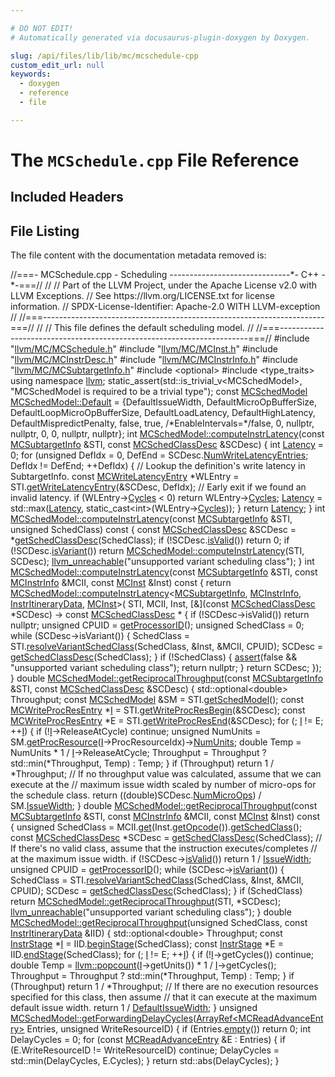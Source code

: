 ```yaml
---

# DO NOT EDIT!
# Automatically generated via docusaurus-plugin-doxygen by Doxygen.

slug: /api/files/lib/lib/mc/mcschedule-cpp
custom_edit_url: null
keywords:
  - doxygen
  - reference
  - file

---
```





# The `MCSchedule.cpp` File Reference

<DoxygenPage pluginConfig={pluginConfig}>



## Included Headers

<IncludesList>
<IncludesListItem
  filePath="llvm/MC/MCSchedule.h"
  permalink="/docs/api/files/include/include/llvm/include/llvm/mc/mcschedule-h"
  isLocal="true" />
<IncludesListItem
  filePath="llvm/MC/MCInst.h"
  permalink="/docs/api/files/include/include/llvm/include/llvm/mc/mcinst-h"
  isLocal="true" />
<IncludesListItem
  filePath="llvm/MC/MCInstrDesc.h"
  permalink="/docs/api/files/include/include/llvm/include/llvm/mc/mcinstrdesc-h"
  isLocal="true" />
<IncludesListItem
  filePath="llvm/MC/MCInstrInfo.h"
  permalink="/docs/api/files/include/include/llvm/include/llvm/mc/mcinstrinfo-h"
  isLocal="true" />
<IncludesListItem
  filePath="llvm/MC/MCSubtargetInfo.h"
  permalink="/docs/api/files/include/include/llvm/include/llvm/mc/mcsubtargetinfo-h"
  isLocal="true" />
<IncludesListItem
  filePath="optional"
  permalink=""
  isLocal="false" />
<IncludesListItem
  filePath="type_traits"
  permalink=""
  isLocal="false" />
</IncludesList>


## File Listing

The file content with the documentation metadata removed is:

<ProgramListing>

<Link id="l00001" /><CodeLine lineNumber="1"><span class="doxyHighlightComment">//===- MCSchedule.cpp - Scheduling ------------------------------&#42;- C++ -&#42;-===//</span></CodeLine>
<Link id="l00002" /><CodeLine lineNumber="2"><span class="doxyHighlightComment">//</span></CodeLine>
<Link id="l00003" /><CodeLine lineNumber="3"><span class="doxyHighlightComment">// Part of the LLVM Project, under the Apache License v2.0 with LLVM Exceptions.</span></CodeLine>
<Link id="l00004" /><CodeLine lineNumber="4"><span class="doxyHighlightComment">// See https://llvm.org/LICENSE.txt for license information.</span></CodeLine>
<Link id="l00005" /><CodeLine lineNumber="5"><span class="doxyHighlightComment">// SPDX-License-Identifier: Apache-2.0 WITH LLVM-exception</span></CodeLine>
<Link id="l00006" /><CodeLine lineNumber="6"><span class="doxyHighlightComment">//</span></CodeLine>
<Link id="l00007" /><CodeLine lineNumber="7"><span class="doxyHighlightComment">//===----------------------------------------------------------------------===//</span></CodeLine>
<Link id="l00008" /><CodeLine lineNumber="8"><span class="doxyHighlightComment">//</span></CodeLine>
<Link id="l00009" /><CodeLine lineNumber="9"><span class="doxyHighlightComment">// This file defines the default scheduling model.</span></CodeLine>
<Link id="l00010" /><CodeLine lineNumber="10"><span class="doxyHighlightComment">//</span></CodeLine>
<Link id="l00011" /><CodeLine lineNumber="11"><span class="doxyHighlightComment">//===----------------------------------------------------------------------===//</span></CodeLine>
<Link id="l00012" /><CodeLine lineNumber="12"></CodeLine>
<Link id="l00013" /><CodeLine lineNumber="13"><span class="doxyHighlightPreprocessor">#include &quot;<a href="/docs/api/files/include/include/llvm/include/llvm/mc/mcschedule-h">llvm/MC/MCSchedule.h</a>&quot;</span></CodeLine>
<Link id="l00014" /><CodeLine lineNumber="14"><span class="doxyHighlightPreprocessor">#include &quot;<a href="/docs/api/files/include/include/llvm/include/llvm/mc/mcinst-h">llvm/MC/MCInst.h</a>&quot;</span></CodeLine>
<Link id="l00015" /><CodeLine lineNumber="15"><span class="doxyHighlightPreprocessor">#include &quot;<a href="/docs/api/files/include/include/llvm/include/llvm/mc/mcinstrdesc-h">llvm/MC/MCInstrDesc.h</a>&quot;</span></CodeLine>
<Link id="l00016" /><CodeLine lineNumber="16"><span class="doxyHighlightPreprocessor">#include &quot;<a href="/docs/api/files/include/include/llvm/include/llvm/mc/mcinstrinfo-h">llvm/MC/MCInstrInfo.h</a>&quot;</span></CodeLine>
<Link id="l00017" /><CodeLine lineNumber="17"><span class="doxyHighlightPreprocessor">#include &quot;<a href="/docs/api/files/include/include/llvm/include/llvm/mc/mcsubtargetinfo-h">llvm/MC/MCSubtargetInfo.h</a>&quot;</span></CodeLine>
<Link id="l00018" /><CodeLine lineNumber="18"><span class="doxyHighlightPreprocessor">#include &lt;optional&gt;</span></CodeLine>
<Link id="l00019" /><CodeLine lineNumber="19"><span class="doxyHighlightPreprocessor">#include &lt;type&#95;traits&gt;</span></CodeLine>
<Link id="l00020" /><CodeLine lineNumber="20"></CodeLine>
<Link id="l00021" /><CodeLine lineNumber="21"><span class="doxyHighlightKeyword">using namespace </span><span class="doxyHighlight"><a href="/docs/api/namespaces/llvm">llvm</a>;</span></CodeLine>
<Link id="l00022" /><CodeLine lineNumber="22"></CodeLine>
<Link id="l00023" /><CodeLine lineNumber="23"><span class="doxyHighlightKeyword">static&#95;assert</span><span class="doxyHighlight">(std::is&#95;trivial&#95;v&lt;MCSchedModel&gt;,</span></CodeLine>
<Link id="l00024" /><CodeLine lineNumber="24"><span class="doxyHighlight">              </span><span class="doxyHighlightStringLiteral">&quot;MCSchedModel is required to be a trivial type&quot;</span><span class="doxyHighlight">);</span></CodeLine>
<Link id="l00025" /><CodeLine lineNumber="25"><span class="doxyHighlightKeyword">const</span><span class="doxyHighlight"> <a href="/docs/api/structs/llvm/mcschedmodel">MCSchedModel</a> <a href="/docs/api/structs/llvm/mcschedmodel/#a090d8f8a40ae8bd7f4ac776d186d0203">MCSchedModel::Default</a> = &#123;DefaultIssueWidth,</span></CodeLine>
<Link id="l00026" /><CodeLine lineNumber="26"><span class="doxyHighlight">                                            DefaultMicroOpBufferSize,</span></CodeLine>
<Link id="l00027" /><CodeLine lineNumber="27"><span class="doxyHighlight">                                            DefaultLoopMicroOpBufferSize,</span></CodeLine>
<Link id="l00028" /><CodeLine lineNumber="28"><span class="doxyHighlight">                                            DefaultLoadLatency,</span></CodeLine>
<Link id="l00029" /><CodeLine lineNumber="29"><span class="doxyHighlight">                                            DefaultHighLatency,</span></CodeLine>
<Link id="l00030" /><CodeLine lineNumber="30"><span class="doxyHighlight">                                            DefaultMispredictPenalty,</span></CodeLine>
<Link id="l00031" /><CodeLine lineNumber="31"><span class="doxyHighlight">                                            </span><span class="doxyHighlightKeyword">false</span><span class="doxyHighlight">,</span></CodeLine>
<Link id="l00032" /><CodeLine lineNumber="32"><span class="doxyHighlight">                                            </span><span class="doxyHighlightKeyword">true</span><span class="doxyHighlight">,</span></CodeLine>
<Link id="l00033" /><CodeLine lineNumber="33"><span class="doxyHighlight">                                            </span><span class="doxyHighlightComment">/&#42;EnableIntervals=&#42;/</span><span class="doxyHighlightKeyword">false</span><span class="doxyHighlight">,</span></CodeLine>
<Link id="l00034" /><CodeLine lineNumber="34"><span class="doxyHighlight">                                            0,</span></CodeLine>
<Link id="l00035" /><CodeLine lineNumber="35"><span class="doxyHighlight">                                            </span><span class="doxyHighlightKeyword">nullptr</span><span class="doxyHighlight">,</span></CodeLine>
<Link id="l00036" /><CodeLine lineNumber="36"><span class="doxyHighlight">                                            </span><span class="doxyHighlightKeyword">nullptr</span><span class="doxyHighlight">,</span></CodeLine>
<Link id="l00037" /><CodeLine lineNumber="37"><span class="doxyHighlight">                                            0,</span></CodeLine>
<Link id="l00038" /><CodeLine lineNumber="38"><span class="doxyHighlight">                                            0,</span></CodeLine>
<Link id="l00039" /><CodeLine lineNumber="39"><span class="doxyHighlight">                                            </span><span class="doxyHighlightKeyword">nullptr</span><span class="doxyHighlight">,</span></CodeLine>
<Link id="l00040" /><CodeLine lineNumber="40"><span class="doxyHighlight">                                            </span><span class="doxyHighlightKeyword">nullptr</span><span class="doxyHighlight">&#125;;</span></CodeLine>
<Link id="l00041" /><CodeLine lineNumber="41"></CodeLine>
<Link id="l00042" /><CodeLine lineNumber="42" lineLink="/docs/api/structs/llvm/mcschedmodel/#a87b307b08bc0acbbf95fab6bca87983c"><span class="doxyHighlightKeywordType">int</span><span class="doxyHighlight"> <a href="/docs/api/structs/llvm/mcschedmodel/#a87b307b08bc0acbbf95fab6bca87983c">MCSchedModel::computeInstrLatency</a>(</span><span class="doxyHighlightKeyword">const</span><span class="doxyHighlight"> <a href="/docs/api/classes/llvm/mcsubtargetinfo">MCSubtargetInfo</a> &amp;STI,</span></CodeLine>
<Link id="l00043" /><CodeLine lineNumber="43"><span class="doxyHighlight">                                      </span><span class="doxyHighlightKeyword">const</span><span class="doxyHighlight"> <a href="/docs/api/structs/llvm/mcschedclassdesc">MCSchedClassDesc</a> &amp;SCDesc) &#123;</span></CodeLine>
<Link id="l00044" /><CodeLine lineNumber="44"><span class="doxyHighlight">  </span><span class="doxyHighlightKeywordType">int</span><span class="doxyHighlight"> <a href="/docs/api/namespaces/llvm/#a1eb5609345b906d024fbf9e4bc1adc06a2d68d32ff95cd10b4899c2823ec28e97">Latency</a> = 0;</span></CodeLine>
<Link id="l00045" /><CodeLine lineNumber="45"><span class="doxyHighlight">  </span><span class="doxyHighlightKeywordFlow">for</span><span class="doxyHighlight"> (</span><span class="doxyHighlightKeywordType">unsigned</span><span class="doxyHighlight"> DefIdx = 0, DefEnd = SCDesc.<a href="/docs/api/structs/llvm/mcschedclassdesc/#a5eaebfb37c3f693c9b1644c38969d4c9">NumWriteLatencyEntries</a>;</span></CodeLine>
<Link id="l00046" /><CodeLine lineNumber="46"><span class="doxyHighlight">       DefIdx != DefEnd; ++DefIdx) &#123;</span></CodeLine>
<Link id="l00047" /><CodeLine lineNumber="47"><span class="doxyHighlight">    </span><span class="doxyHighlightComment">// Lookup the definition&#39;s write latency in SubtargetInfo.</span></CodeLine>
<Link id="l00048" /><CodeLine lineNumber="48"><span class="doxyHighlight">    </span><span class="doxyHighlightKeyword">const</span><span class="doxyHighlight"> <a href="/docs/api/structs/llvm/mcwritelatencyentry">MCWriteLatencyEntry</a> &#42;WLEntry =</span></CodeLine>
<Link id="l00049" /><CodeLine lineNumber="49"><span class="doxyHighlight">        STI.<a href="/docs/api/classes/llvm/mcsubtargetinfo/#a36abba0bcbba153c7227e631eae79e7a">getWriteLatencyEntry</a>(&amp;SCDesc, DefIdx);</span></CodeLine>
<Link id="l00050" /><CodeLine lineNumber="50"><span class="doxyHighlight">    </span><span class="doxyHighlightComment">// Early exit if we found an invalid latency.</span></CodeLine>
<Link id="l00051" /><CodeLine lineNumber="51"><span class="doxyHighlight">    </span><span class="doxyHighlightKeywordFlow">if</span><span class="doxyHighlight"> (WLEntry-&gt;<a href="/docs/api/structs/llvm/mcwritelatencyentry/#acb109cb600fa4c75a40124a9dafd85cc">Cycles</a> &lt; 0)</span></CodeLine>
<Link id="l00052" /><CodeLine lineNumber="52"><span class="doxyHighlight">      </span><span class="doxyHighlightKeywordFlow">return</span><span class="doxyHighlight"> WLEntry-&gt;<a href="/docs/api/structs/llvm/mcwritelatencyentry/#acb109cb600fa4c75a40124a9dafd85cc">Cycles</a>;</span></CodeLine>
<Link id="l00053" /><CodeLine lineNumber="53"><span class="doxyHighlight">    <a href="/docs/api/namespaces/llvm/#a1eb5609345b906d024fbf9e4bc1adc06a2d68d32ff95cd10b4899c2823ec28e97">Latency</a> = std::max(<a href="/docs/api/namespaces/llvm/#a1eb5609345b906d024fbf9e4bc1adc06a2d68d32ff95cd10b4899c2823ec28e97">Latency</a>, </span><span class="doxyHighlightKeyword">static&#95;cast&lt;</span><span class="doxyHighlightKeywordType">int</span><span class="doxyHighlightKeyword">&gt;</span><span class="doxyHighlight">(WLEntry-&gt;<a href="/docs/api/structs/llvm/mcwritelatencyentry/#acb109cb600fa4c75a40124a9dafd85cc">Cycles</a>));</span></CodeLine>
<Link id="l00054" /><CodeLine lineNumber="54"><span class="doxyHighlight">  &#125;</span></CodeLine>
<Link id="l00055" /><CodeLine lineNumber="55"><span class="doxyHighlight">  </span><span class="doxyHighlightKeywordFlow">return</span><span class="doxyHighlight"> <a href="/docs/api/namespaces/llvm/#a1eb5609345b906d024fbf9e4bc1adc06a2d68d32ff95cd10b4899c2823ec28e97">Latency</a>;</span></CodeLine>
<Link id="l00056" /><CodeLine lineNumber="56"><span class="doxyHighlight">&#125;</span></CodeLine>
<Link id="l00057" /><CodeLine lineNumber="57"></CodeLine>
<Link id="l00058" /><CodeLine lineNumber="58" lineLink="/docs/api/structs/llvm/mcschedmodel/#ab7a645c3e2848203bdde8f7db2bff845"><span class="doxyHighlightKeywordType">int</span><span class="doxyHighlight"> <a href="/docs/api/structs/llvm/mcschedmodel/#a87b307b08bc0acbbf95fab6bca87983c">MCSchedModel::computeInstrLatency</a>(</span><span class="doxyHighlightKeyword">const</span><span class="doxyHighlight"> <a href="/docs/api/classes/llvm/mcsubtargetinfo">MCSubtargetInfo</a> &amp;STI,</span></CodeLine>
<Link id="l00059" /><CodeLine lineNumber="59"><span class="doxyHighlight">                                      </span><span class="doxyHighlightKeywordType">unsigned</span><span class="doxyHighlight"> SchedClass)</span><span class="doxyHighlightKeyword"> const </span><span class="doxyHighlight">&#123;</span></CodeLine>
<Link id="l00060" /><CodeLine lineNumber="60"><span class="doxyHighlight">  </span><span class="doxyHighlightKeyword">const</span><span class="doxyHighlight"> <a href="/docs/api/structs/llvm/mcschedclassdesc">MCSchedClassDesc</a> &amp;SCDesc = &#42;<a href="/docs/api/structs/llvm/mcschedmodel/#a3837bacedb8dfa32c6a3b949bfdd6877">getSchedClassDesc</a>(SchedClass);</span></CodeLine>
<Link id="l00061" /><CodeLine lineNumber="61"><span class="doxyHighlight">  </span><span class="doxyHighlightKeywordFlow">if</span><span class="doxyHighlight"> (!SCDesc.<a href="/docs/api/structs/llvm/mcschedclassdesc/#a03f7e8be243cde4843e2854d91bfa082">isValid</a>())</span></CodeLine>
<Link id="l00062" /><CodeLine lineNumber="62"><span class="doxyHighlight">    </span><span class="doxyHighlightKeywordFlow">return</span><span class="doxyHighlight"> 0;</span></CodeLine>
<Link id="l00063" /><CodeLine lineNumber="63"><span class="doxyHighlight">  </span><span class="doxyHighlightKeywordFlow">if</span><span class="doxyHighlight"> (!SCDesc.<a href="/docs/api/structs/llvm/mcschedclassdesc/#a4a9a1303240e655d7c3efb1057b8e7a6">isVariant</a>())</span></CodeLine>
<Link id="l00064" /><CodeLine lineNumber="64"><span class="doxyHighlight">    </span><span class="doxyHighlightKeywordFlow">return</span><span class="doxyHighlight"> <a href="/docs/api/structs/llvm/mcschedmodel/#a87b307b08bc0acbbf95fab6bca87983c">MCSchedModel::computeInstrLatency</a>(STI, SCDesc);</span></CodeLine>
<Link id="l00065" /><CodeLine lineNumber="65"></CodeLine>
<Link id="l00066" /><CodeLine lineNumber="66"><span class="doxyHighlight">  <a href="/docs/api/files/include/include/llvm/include/llvm/support/errorhandling-h/#ace243f5c25697a1107cce46626b3dc94">llvm&#95;unreachable</a>(</span><span class="doxyHighlightStringLiteral">&quot;unsupported variant scheduling class&quot;</span><span class="doxyHighlight">);</span></CodeLine>
<Link id="l00067" /><CodeLine lineNumber="67"><span class="doxyHighlight">&#125;</span></CodeLine>
<Link id="l00068" /><CodeLine lineNumber="68"></CodeLine>
<Link id="l00069" /><CodeLine lineNumber="69" lineLink="/docs/api/structs/llvm/mcschedmodel/#ad09947650a7df617e008df474a1388b6"><span class="doxyHighlightKeywordType">int</span><span class="doxyHighlight"> <a href="/docs/api/structs/llvm/mcschedmodel/#a87b307b08bc0acbbf95fab6bca87983c">MCSchedModel::computeInstrLatency</a>(</span><span class="doxyHighlightKeyword">const</span><span class="doxyHighlight"> <a href="/docs/api/classes/llvm/mcsubtargetinfo">MCSubtargetInfo</a> &amp;STI,</span></CodeLine>
<Link id="l00070" /><CodeLine lineNumber="70"><span class="doxyHighlight">                                      </span><span class="doxyHighlightKeyword">const</span><span class="doxyHighlight"> <a href="/docs/api/classes/llvm/mcinstrinfo">MCInstrInfo</a> &amp;MCII,</span></CodeLine>
<Link id="l00071" /><CodeLine lineNumber="71"><span class="doxyHighlight">                                      </span><span class="doxyHighlightKeyword">const</span><span class="doxyHighlight"> <a href="/docs/api/classes/llvm/mcinst">MCInst</a> &amp;Inst)</span><span class="doxyHighlightKeyword"> const </span><span class="doxyHighlight">&#123;</span></CodeLine>
<Link id="l00072" /><CodeLine lineNumber="72"><span class="doxyHighlight">  </span><span class="doxyHighlightKeywordFlow">return</span><span class="doxyHighlight"> <a href="/docs/api/structs/llvm/mcschedmodel/#a87b307b08bc0acbbf95fab6bca87983c">MCSchedModel::computeInstrLatency</a>&lt;<a href="/docs/api/classes/llvm/mcsubtargetinfo">MCSubtargetInfo</a>, <a href="/docs/api/classes/llvm/mcinstrinfo">MCInstrInfo</a>,</span></CodeLine>
<Link id="l00073" /><CodeLine lineNumber="73"><span class="doxyHighlight">                                           <a href="/docs/api/structs/llvm/mcschedmodel/#a8f622a0eb535373587d2e08d14eb1a76">InstrItineraryData</a>, <a href="/docs/api/classes/llvm/mcinst">MCInst</a>&gt;(</span></CodeLine>
<Link id="l00074" /><CodeLine lineNumber="74"><span class="doxyHighlight">      STI, MCII, Inst,</span></CodeLine>
<Link id="l00075" /><CodeLine lineNumber="75"><span class="doxyHighlight">      &#91;&amp;&#93;(</span><span class="doxyHighlightKeyword">const</span><span class="doxyHighlight"> <a href="/docs/api/structs/llvm/mcschedclassdesc">MCSchedClassDesc</a> &#42;SCDesc) -&gt; </span><span class="doxyHighlightKeyword">const</span><span class="doxyHighlight"> <a href="/docs/api/structs/llvm/mcschedclassdesc">MCSchedClassDesc</a> &#42; &#123;</span></CodeLine>
<Link id="l00076" /><CodeLine lineNumber="76"><span class="doxyHighlight">        </span><span class="doxyHighlightKeywordFlow">if</span><span class="doxyHighlight"> (!SCDesc-&gt;isValid())</span></CodeLine>
<Link id="l00077" /><CodeLine lineNumber="77"><span class="doxyHighlight">          </span><span class="doxyHighlightKeywordFlow">return</span><span class="doxyHighlight"> </span><span class="doxyHighlightKeyword">nullptr</span><span class="doxyHighlight">;</span></CodeLine>
<Link id="l00078" /><CodeLine lineNumber="78"></CodeLine>
<Link id="l00079" /><CodeLine lineNumber="79"><span class="doxyHighlight">        </span><span class="doxyHighlightKeywordType">unsigned</span><span class="doxyHighlight"> CPUID = <a href="/docs/api/structs/llvm/mcschedmodel/#a45ecfe5545130090b71f09f178effa55">getProcessorID</a>();</span></CodeLine>
<Link id="l00080" /><CodeLine lineNumber="80"><span class="doxyHighlight">        </span><span class="doxyHighlightKeywordType">unsigned</span><span class="doxyHighlight"> SchedClass = 0;</span></CodeLine>
<Link id="l00081" /><CodeLine lineNumber="81"><span class="doxyHighlight">        </span><span class="doxyHighlightKeywordFlow">while</span><span class="doxyHighlight"> (SCDesc-&gt;isVariant()) &#123;</span></CodeLine>
<Link id="l00082" /><CodeLine lineNumber="82"><span class="doxyHighlight">          SchedClass =</span></CodeLine>
<Link id="l00083" /><CodeLine lineNumber="83"><span class="doxyHighlight">              STI.<a href="/docs/api/classes/llvm/mcsubtargetinfo/#a18de37f60c9c80f7974dbf8dfd3795cb">resolveVariantSchedClass</a>(SchedClass, &amp;Inst, &amp;MCII, CPUID);</span></CodeLine>
<Link id="l00084" /><CodeLine lineNumber="84"><span class="doxyHighlight">          SCDesc = <a href="/docs/api/structs/llvm/mcschedmodel/#a3837bacedb8dfa32c6a3b949bfdd6877">getSchedClassDesc</a>(SchedClass);</span></CodeLine>
<Link id="l00085" /><CodeLine lineNumber="85"><span class="doxyHighlight">        &#125;</span></CodeLine>
<Link id="l00086" /><CodeLine lineNumber="86"></CodeLine>
<Link id="l00087" /><CodeLine lineNumber="87"><span class="doxyHighlight">        </span><span class="doxyHighlightKeywordFlow">if</span><span class="doxyHighlight"> (!SchedClass) &#123;</span></CodeLine>
<Link id="l00088" /><CodeLine lineNumber="88"><span class="doxyHighlight">          <a href="/docs/api/files/lib/lib/target/lib/target/amdgpu/silowercontrolflow-cpp/#a4868c5d81c5ccc98c47aeab6244346a0">assert</a>(</span><span class="doxyHighlightKeyword">false</span><span class="doxyHighlight"> &amp;&amp; </span><span class="doxyHighlightStringLiteral">&quot;unsupported variant scheduling class&quot;</span><span class="doxyHighlight">);</span></CodeLine>
<Link id="l00089" /><CodeLine lineNumber="89"><span class="doxyHighlight">          </span><span class="doxyHighlightKeywordFlow">return</span><span class="doxyHighlight"> </span><span class="doxyHighlightKeyword">nullptr</span><span class="doxyHighlight">;</span></CodeLine>
<Link id="l00090" /><CodeLine lineNumber="90"><span class="doxyHighlight">        &#125;</span></CodeLine>
<Link id="l00091" /><CodeLine lineNumber="91"></CodeLine>
<Link id="l00092" /><CodeLine lineNumber="92"><span class="doxyHighlight">        </span><span class="doxyHighlightKeywordFlow">return</span><span class="doxyHighlight"> SCDesc;</span></CodeLine>
<Link id="l00093" /><CodeLine lineNumber="93"><span class="doxyHighlight">      &#125;);</span></CodeLine>
<Link id="l00094" /><CodeLine lineNumber="94"><span class="doxyHighlight">&#125;</span></CodeLine>
<Link id="l00095" /><CodeLine lineNumber="95"></CodeLine>
<Link id="l00096" /><CodeLine lineNumber="96"><span class="doxyHighlightKeywordType">double</span></CodeLine>
<Link id="l00097" /><CodeLine lineNumber="97" lineLink="/docs/api/structs/llvm/mcschedmodel/#ae119a8f604442c5d6b0abb586d6aa03e"><span class="doxyHighlight"><a href="/docs/api/structs/llvm/mcschedmodel/#ae119a8f604442c5d6b0abb586d6aa03e">MCSchedModel::getReciprocalThroughput</a>(</span><span class="doxyHighlightKeyword">const</span><span class="doxyHighlight"> <a href="/docs/api/classes/llvm/mcsubtargetinfo">MCSubtargetInfo</a> &amp;STI,</span></CodeLine>
<Link id="l00098" /><CodeLine lineNumber="98"><span class="doxyHighlight">                                      </span><span class="doxyHighlightKeyword">const</span><span class="doxyHighlight"> <a href="/docs/api/structs/llvm/mcschedclassdesc">MCSchedClassDesc</a> &amp;SCDesc) &#123;</span></CodeLine>
<Link id="l00099" /><CodeLine lineNumber="99"><span class="doxyHighlight">  std::optional&lt;double&gt; Throughput;</span></CodeLine>
<Link id="l00100" /><CodeLine lineNumber="100"><span class="doxyHighlight">  </span><span class="doxyHighlightKeyword">const</span><span class="doxyHighlight"> <a href="/docs/api/structs/llvm/mcschedmodel">MCSchedModel</a> &amp;SM = STI.<a href="/docs/api/classes/llvm/mcsubtargetinfo/#af907ecc18c1f4f0bce8a9e2eb449ffb8">getSchedModel</a>();</span></CodeLine>
<Link id="l00101" /><CodeLine lineNumber="101"><span class="doxyHighlight">  </span><span class="doxyHighlightKeyword">const</span><span class="doxyHighlight"> <a href="/docs/api/structs/llvm/mcwriteprocresentry">MCWriteProcResEntry</a> &#42;<a href="/docs/api/files/lib/lib/support/md5-cpp/#ac0eafdc9ee161b71e7af98af736952fd">I</a> = STI.<a href="/docs/api/classes/llvm/mcsubtargetinfo/#af31aa7690c77c36f2ffeb083b9917804">getWriteProcResBegin</a>(&amp;SCDesc);</span></CodeLine>
<Link id="l00102" /><CodeLine lineNumber="102"><span class="doxyHighlight">  </span><span class="doxyHighlightKeyword">const</span><span class="doxyHighlight"> <a href="/docs/api/structs/llvm/mcwriteprocresentry">MCWriteProcResEntry</a> &#42;E = STI.<a href="/docs/api/classes/llvm/mcsubtargetinfo/#a08d8cf817aece246e6f804227cfbea77">getWriteProcResEnd</a>(&amp;SCDesc);</span></CodeLine>
<Link id="l00103" /><CodeLine lineNumber="103"><span class="doxyHighlight">  </span><span class="doxyHighlightKeywordFlow">for</span><span class="doxyHighlight"> (; <a href="/docs/api/files/lib/lib/support/md5-cpp/#ac0eafdc9ee161b71e7af98af736952fd">I</a> != E; ++<a href="/docs/api/files/lib/lib/support/md5-cpp/#ac0eafdc9ee161b71e7af98af736952fd">I</a>) &#123;</span></CodeLine>
<Link id="l00104" /><CodeLine lineNumber="104"><span class="doxyHighlight">    </span><span class="doxyHighlightKeywordFlow">if</span><span class="doxyHighlight"> (!<a href="/docs/api/files/lib/lib/support/md5-cpp/#ac0eafdc9ee161b71e7af98af736952fd">I</a>-&gt;ReleaseAtCycle)</span></CodeLine>
<Link id="l00105" /><CodeLine lineNumber="105"><span class="doxyHighlight">      </span><span class="doxyHighlightKeywordFlow">continue</span><span class="doxyHighlight">;</span></CodeLine>
<Link id="l00106" /><CodeLine lineNumber="106"><span class="doxyHighlight">    </span><span class="doxyHighlightKeywordType">unsigned</span><span class="doxyHighlight"> NumUnits = SM.<a href="/docs/api/structs/llvm/mcschedmodel/#ac7376c4db05cd0fbb107dd0b1fecc9ba">getProcResource</a>(<a href="/docs/api/files/lib/lib/support/md5-cpp/#ac0eafdc9ee161b71e7af98af736952fd">I</a>-&gt;ProcResourceIdx)-&gt;<a href="/docs/api/structs/llvm/mcprocresourcedesc/#a9d4d0cc34fcce4779dc4445d8265fffc">NumUnits</a>;</span></CodeLine>
<Link id="l00107" /><CodeLine lineNumber="107"><span class="doxyHighlight">    </span><span class="doxyHighlightKeywordType">double</span><span class="doxyHighlight"> Temp = NumUnits &#42; 1 / <a href="/docs/api/files/lib/lib/support/md5-cpp/#ac0eafdc9ee161b71e7af98af736952fd">I</a>-&gt;ReleaseAtCycle;</span></CodeLine>
<Link id="l00108" /><CodeLine lineNumber="108"><span class="doxyHighlight">    Throughput = Throughput ? std::min(&#42;Throughput, Temp) : Temp;</span></CodeLine>
<Link id="l00109" /><CodeLine lineNumber="109"><span class="doxyHighlight">  &#125;</span></CodeLine>
<Link id="l00110" /><CodeLine lineNumber="110"><span class="doxyHighlight">  </span><span class="doxyHighlightKeywordFlow">if</span><span class="doxyHighlight"> (Throughput)</span></CodeLine>
<Link id="l00111" /><CodeLine lineNumber="111"><span class="doxyHighlight">    </span><span class="doxyHighlightKeywordFlow">return</span><span class="doxyHighlight"> 1 / &#42;Throughput;</span></CodeLine>
<Link id="l00112" /><CodeLine lineNumber="112"></CodeLine>
<Link id="l00113" /><CodeLine lineNumber="113"><span class="doxyHighlight">  </span><span class="doxyHighlightComment">// If no throughput value was calculated, assume that we can execute at the</span></CodeLine>
<Link id="l00114" /><CodeLine lineNumber="114"><span class="doxyHighlight">  </span><span class="doxyHighlightComment">// maximum issue width scaled by number of micro-ops for the schedule class.</span></CodeLine>
<Link id="l00115" /><CodeLine lineNumber="115"><span class="doxyHighlight">  </span><span class="doxyHighlightKeywordFlow">return</span><span class="doxyHighlight"> ((</span><span class="doxyHighlightKeywordType">double</span><span class="doxyHighlight">)SCDesc.<a href="/docs/api/structs/llvm/mcschedclassdesc/#ab7b0ef1f5af7f95492f8bf39415123f2">NumMicroOps</a>) / SM.<a href="/docs/api/structs/llvm/mcschedmodel/#ac0f11354e854441ac5fefd72d91dd8ee">IssueWidth</a>;</span></CodeLine>
<Link id="l00116" /><CodeLine lineNumber="116"><span class="doxyHighlight">&#125;</span></CodeLine>
<Link id="l00117" /><CodeLine lineNumber="117"></CodeLine>
<Link id="l00118" /><CodeLine lineNumber="118"><span class="doxyHighlightKeywordType">double</span></CodeLine>
<Link id="l00119" /><CodeLine lineNumber="119" lineLink="/docs/api/structs/llvm/mcschedmodel/#ac080bbec97a31ee8728ca9828700ad45"><span class="doxyHighlight"><a href="/docs/api/structs/llvm/mcschedmodel/#ae119a8f604442c5d6b0abb586d6aa03e">MCSchedModel::getReciprocalThroughput</a>(</span><span class="doxyHighlightKeyword">const</span><span class="doxyHighlight"> <a href="/docs/api/classes/llvm/mcsubtargetinfo">MCSubtargetInfo</a> &amp;STI,</span></CodeLine>
<Link id="l00120" /><CodeLine lineNumber="120"><span class="doxyHighlight">                                      </span><span class="doxyHighlightKeyword">const</span><span class="doxyHighlight"> <a href="/docs/api/classes/llvm/mcinstrinfo">MCInstrInfo</a> &amp;MCII,</span></CodeLine>
<Link id="l00121" /><CodeLine lineNumber="121"><span class="doxyHighlight">                                      </span><span class="doxyHighlightKeyword">const</span><span class="doxyHighlight"> <a href="/docs/api/classes/llvm/mcinst">MCInst</a> &amp;Inst)</span><span class="doxyHighlightKeyword"> const </span><span class="doxyHighlight">&#123;</span></CodeLine>
<Link id="l00122" /><CodeLine lineNumber="122"><span class="doxyHighlight">  </span><span class="doxyHighlightKeywordType">unsigned</span><span class="doxyHighlight"> SchedClass = MCII.<a href="/docs/api/classes/llvm/mcinstrinfo/#a176ca2c9108a997dcfd8aadf4c0f0fa0">get</a>(Inst.<a href="/docs/api/classes/llvm/mcinst/#a5c26b1db954c27889986dba3b310a8e4">getOpcode</a>()).<a href="/docs/api/classes/llvm/mcinstrdesc/#a03a564c2840cb8d27314596549fc04b8">getSchedClass</a>();</span></CodeLine>
<Link id="l00123" /><CodeLine lineNumber="123"><span class="doxyHighlight">  </span><span class="doxyHighlightKeyword">const</span><span class="doxyHighlight"> <a href="/docs/api/structs/llvm/mcschedclassdesc">MCSchedClassDesc</a> &#42;SCDesc = <a href="/docs/api/structs/llvm/mcschedmodel/#a3837bacedb8dfa32c6a3b949bfdd6877">getSchedClassDesc</a>(SchedClass);</span></CodeLine>
<Link id="l00124" /><CodeLine lineNumber="124"></CodeLine>
<Link id="l00125" /><CodeLine lineNumber="125"><span class="doxyHighlight">  </span><span class="doxyHighlightComment">// If there&#39;s no valid class, assume that the instruction executes/completes</span></CodeLine>
<Link id="l00126" /><CodeLine lineNumber="126"><span class="doxyHighlight">  </span><span class="doxyHighlightComment">// at the maximum issue width.</span></CodeLine>
<Link id="l00127" /><CodeLine lineNumber="127"><span class="doxyHighlight">  </span><span class="doxyHighlightKeywordFlow">if</span><span class="doxyHighlight"> (!SCDesc-&gt;<a href="/docs/api/structs/llvm/mcschedclassdesc/#a03f7e8be243cde4843e2854d91bfa082">isValid</a>())</span></CodeLine>
<Link id="l00128" /><CodeLine lineNumber="128"><span class="doxyHighlight">    </span><span class="doxyHighlightKeywordFlow">return</span><span class="doxyHighlight"> 1 / <a href="/docs/api/structs/llvm/mcschedmodel/#ac0f11354e854441ac5fefd72d91dd8ee">IssueWidth</a>;</span></CodeLine>
<Link id="l00129" /><CodeLine lineNumber="129"></CodeLine>
<Link id="l00130" /><CodeLine lineNumber="130"><span class="doxyHighlight">  </span><span class="doxyHighlightKeywordType">unsigned</span><span class="doxyHighlight"> CPUID = <a href="/docs/api/structs/llvm/mcschedmodel/#a45ecfe5545130090b71f09f178effa55">getProcessorID</a>();</span></CodeLine>
<Link id="l00131" /><CodeLine lineNumber="131"><span class="doxyHighlight">  </span><span class="doxyHighlightKeywordFlow">while</span><span class="doxyHighlight"> (SCDesc-&gt;<a href="/docs/api/structs/llvm/mcschedclassdesc/#a4a9a1303240e655d7c3efb1057b8e7a6">isVariant</a>()) &#123;</span></CodeLine>
<Link id="l00132" /><CodeLine lineNumber="132"><span class="doxyHighlight">    SchedClass = STI.<a href="/docs/api/classes/llvm/mcsubtargetinfo/#a18de37f60c9c80f7974dbf8dfd3795cb">resolveVariantSchedClass</a>(SchedClass, &amp;Inst, &amp;MCII, CPUID);</span></CodeLine>
<Link id="l00133" /><CodeLine lineNumber="133"><span class="doxyHighlight">    SCDesc = <a href="/docs/api/structs/llvm/mcschedmodel/#a3837bacedb8dfa32c6a3b949bfdd6877">getSchedClassDesc</a>(SchedClass);</span></CodeLine>
<Link id="l00134" /><CodeLine lineNumber="134"><span class="doxyHighlight">  &#125;</span></CodeLine>
<Link id="l00135" /><CodeLine lineNumber="135"></CodeLine>
<Link id="l00136" /><CodeLine lineNumber="136"><span class="doxyHighlight">  </span><span class="doxyHighlightKeywordFlow">if</span><span class="doxyHighlight"> (SchedClass)</span></CodeLine>
<Link id="l00137" /><CodeLine lineNumber="137"><span class="doxyHighlight">    </span><span class="doxyHighlightKeywordFlow">return</span><span class="doxyHighlight"> <a href="/docs/api/structs/llvm/mcschedmodel/#ae119a8f604442c5d6b0abb586d6aa03e">MCSchedModel::getReciprocalThroughput</a>(STI, &#42;SCDesc);</span></CodeLine>
<Link id="l00138" /><CodeLine lineNumber="138"></CodeLine>
<Link id="l00139" /><CodeLine lineNumber="139"><span class="doxyHighlight">  <a href="/docs/api/files/include/include/llvm/include/llvm/support/errorhandling-h/#ace243f5c25697a1107cce46626b3dc94">llvm&#95;unreachable</a>(</span><span class="doxyHighlightStringLiteral">&quot;unsupported variant scheduling class&quot;</span><span class="doxyHighlight">);</span></CodeLine>
<Link id="l00140" /><CodeLine lineNumber="140"><span class="doxyHighlight">&#125;</span></CodeLine>
<Link id="l00141" /><CodeLine lineNumber="141"></CodeLine>
<Link id="l00142" /><CodeLine lineNumber="142"><span class="doxyHighlightKeywordType">double</span></CodeLine>
<Link id="l00143" /><CodeLine lineNumber="143" lineLink="/docs/api/structs/llvm/mcschedmodel/#aee2c79683d10f7414452500ae1210f0a"><span class="doxyHighlight"><a href="/docs/api/structs/llvm/mcschedmodel/#ae119a8f604442c5d6b0abb586d6aa03e">MCSchedModel::getReciprocalThroughput</a>(</span><span class="doxyHighlightKeywordType">unsigned</span><span class="doxyHighlight"> SchedClass,</span></CodeLine>
<Link id="l00144" /><CodeLine lineNumber="144"><span class="doxyHighlight">                                      </span><span class="doxyHighlightKeyword">const</span><span class="doxyHighlight"> <a href="/docs/api/structs/llvm/mcschedmodel/#a8f622a0eb535373587d2e08d14eb1a76">InstrItineraryData</a> &amp;IID) &#123;</span></CodeLine>
<Link id="l00145" /><CodeLine lineNumber="145"><span class="doxyHighlight">  std::optional&lt;double&gt; Throughput;</span></CodeLine>
<Link id="l00146" /><CodeLine lineNumber="146"><span class="doxyHighlight">  </span><span class="doxyHighlightKeyword">const</span><span class="doxyHighlight"> <a href="/docs/api/structs/llvm/instrstage">InstrStage</a> &#42;<a href="/docs/api/files/lib/lib/support/md5-cpp/#ac0eafdc9ee161b71e7af98af736952fd">I</a> = IID.<a href="/docs/api/classes/llvm/instritinerarydata/#a7327da535eb156175c5a9ec7b7fea629">beginStage</a>(SchedClass);</span></CodeLine>
<Link id="l00147" /><CodeLine lineNumber="147"><span class="doxyHighlight">  </span><span class="doxyHighlightKeyword">const</span><span class="doxyHighlight"> <a href="/docs/api/structs/llvm/instrstage">InstrStage</a> &#42;E = IID.<a href="/docs/api/classes/llvm/instritinerarydata/#adb4cf1d46c5e7c0f1f877c2cd4f834a8">endStage</a>(SchedClass);</span></CodeLine>
<Link id="l00148" /><CodeLine lineNumber="148"><span class="doxyHighlight">  </span><span class="doxyHighlightKeywordFlow">for</span><span class="doxyHighlight"> (; <a href="/docs/api/files/lib/lib/support/md5-cpp/#ac0eafdc9ee161b71e7af98af736952fd">I</a> != E; ++<a href="/docs/api/files/lib/lib/support/md5-cpp/#ac0eafdc9ee161b71e7af98af736952fd">I</a>) &#123;</span></CodeLine>
<Link id="l00149" /><CodeLine lineNumber="149"><span class="doxyHighlight">    </span><span class="doxyHighlightKeywordFlow">if</span><span class="doxyHighlight"> (!<a href="/docs/api/files/lib/lib/support/md5-cpp/#ac0eafdc9ee161b71e7af98af736952fd">I</a>-&gt;getCycles())</span></CodeLine>
<Link id="l00150" /><CodeLine lineNumber="150"><span class="doxyHighlight">      </span><span class="doxyHighlightKeywordFlow">continue</span><span class="doxyHighlight">;</span></CodeLine>
<Link id="l00151" /><CodeLine lineNumber="151"><span class="doxyHighlight">    </span><span class="doxyHighlightKeywordType">double</span><span class="doxyHighlight"> Temp = <a href="/docs/api/namespaces/llvm/#a0eea77e7bfa82e0219d2ec7b4efbc94f">llvm::popcount</a>(<a href="/docs/api/files/lib/lib/support/md5-cpp/#ac0eafdc9ee161b71e7af98af736952fd">I</a>-&gt;getUnits()) &#42; 1 / <a href="/docs/api/files/lib/lib/support/md5-cpp/#ac0eafdc9ee161b71e7af98af736952fd">I</a>-&gt;getCycles();</span></CodeLine>
<Link id="l00152" /><CodeLine lineNumber="152"><span class="doxyHighlight">    Throughput = Throughput ? std::min(&#42;Throughput, Temp) : Temp;</span></CodeLine>
<Link id="l00153" /><CodeLine lineNumber="153"><span class="doxyHighlight">  &#125;</span></CodeLine>
<Link id="l00154" /><CodeLine lineNumber="154"><span class="doxyHighlight">  </span><span class="doxyHighlightKeywordFlow">if</span><span class="doxyHighlight"> (Throughput)</span></CodeLine>
<Link id="l00155" /><CodeLine lineNumber="155"><span class="doxyHighlight">    </span><span class="doxyHighlightKeywordFlow">return</span><span class="doxyHighlight"> 1 / &#42;Throughput;</span></CodeLine>
<Link id="l00156" /><CodeLine lineNumber="156"></CodeLine>
<Link id="l00157" /><CodeLine lineNumber="157"><span class="doxyHighlight">  </span><span class="doxyHighlightComment">// If there are no execution resources specified for this class, then assume</span></CodeLine>
<Link id="l00158" /><CodeLine lineNumber="158"><span class="doxyHighlight">  </span><span class="doxyHighlightComment">// that it can execute at the maximum default issue width.</span></CodeLine>
<Link id="l00159" /><CodeLine lineNumber="159"><span class="doxyHighlight">  </span><span class="doxyHighlightKeywordFlow">return</span><span class="doxyHighlight"> 1 / <a href="/docs/api/structs/llvm/mcschedmodel/#aea43dda92a2d44bcad9ac8b8b174083d">DefaultIssueWidth</a>;</span></CodeLine>
<Link id="l00160" /><CodeLine lineNumber="160"><span class="doxyHighlight">&#125;</span></CodeLine>
<Link id="l00161" /><CodeLine lineNumber="161"></CodeLine>
<Link id="l00162" /><CodeLine lineNumber="162"><span class="doxyHighlightKeywordType">unsigned</span></CodeLine>
<Link id="l00163" /><CodeLine lineNumber="163" lineLink="/docs/api/structs/llvm/mcschedmodel/#a2ffebbabe0c187d8c92743daf4e83edb"><span class="doxyHighlight"><a href="/docs/api/structs/llvm/mcschedmodel/#a2ffebbabe0c187d8c92743daf4e83edb">MCSchedModel::getForwardingDelayCycles</a>(<a href="/docs/api/classes/llvm/arrayref">ArrayRef&lt;MCReadAdvanceEntry&gt;</a> Entries,</span></CodeLine>
<Link id="l00164" /><CodeLine lineNumber="164"><span class="doxyHighlight">                                       </span><span class="doxyHighlightKeywordType">unsigned</span><span class="doxyHighlight"> WriteResourceID) &#123;</span></CodeLine>
<Link id="l00165" /><CodeLine lineNumber="165"><span class="doxyHighlight">  </span><span class="doxyHighlightKeywordFlow">if</span><span class="doxyHighlight"> (Entries.<a href="/docs/api/classes/llvm/arrayref/#ac835b8735b1b2faec0efdca236e37d94">empty</a>())</span></CodeLine>
<Link id="l00166" /><CodeLine lineNumber="166"><span class="doxyHighlight">    </span><span class="doxyHighlightKeywordFlow">return</span><span class="doxyHighlight"> 0;</span></CodeLine>
<Link id="l00167" /><CodeLine lineNumber="167"></CodeLine>
<Link id="l00168" /><CodeLine lineNumber="168"><span class="doxyHighlight">  </span><span class="doxyHighlightKeywordType">int</span><span class="doxyHighlight"> DelayCycles = 0;</span></CodeLine>
<Link id="l00169" /><CodeLine lineNumber="169"><span class="doxyHighlight">  </span><span class="doxyHighlightKeywordFlow">for</span><span class="doxyHighlight"> (</span><span class="doxyHighlightKeyword">const</span><span class="doxyHighlight"> <a href="/docs/api/structs/llvm/mcreadadvanceentry">MCReadAdvanceEntry</a> &amp;E : Entries) &#123;</span></CodeLine>
<Link id="l00170" /><CodeLine lineNumber="170"><span class="doxyHighlight">    </span><span class="doxyHighlightKeywordFlow">if</span><span class="doxyHighlight"> (E.WriteResourceID != WriteResourceID)</span></CodeLine>
<Link id="l00171" /><CodeLine lineNumber="171"><span class="doxyHighlight">      </span><span class="doxyHighlightKeywordFlow">continue</span><span class="doxyHighlight">;</span></CodeLine>
<Link id="l00172" /><CodeLine lineNumber="172"><span class="doxyHighlight">    DelayCycles = std::min(DelayCycles, E.Cycles);</span></CodeLine>
<Link id="l00173" /><CodeLine lineNumber="173"><span class="doxyHighlight">  &#125;</span></CodeLine>
<Link id="l00174" /><CodeLine lineNumber="174"></CodeLine>
<Link id="l00175" /><CodeLine lineNumber="175"><span class="doxyHighlight">  </span><span class="doxyHighlightKeywordFlow">return</span><span class="doxyHighlight"> std::abs(DelayCycles);</span></CodeLine>
<Link id="l00176" /><CodeLine lineNumber="176"><span class="doxyHighlight">&#125;</span></CodeLine>

</ProgramListing>


</DoxygenPage>

